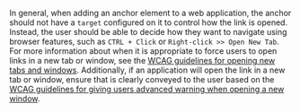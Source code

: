 In general, when adding an anchor element to a web application, the anchor should not have a `target` configured on it to control how the link is opened.
Instead, the user should be able to decide how they want to navigate using browser features, such as `CTRL + Click` or `Right-click >> Open New Tab`. For more information
about when it is appropriate to force users to open links in a new tab or window, see the [WCAG guidelines for opening new tabs and windows](https://www.w3.org/TR/WCAG20-TECHS/G200.html).
Additionally, if an application will open the link in a new tab or window, ensure that is clearly conveyed to the user based on the
[WCAG guidelines for giving users advanced warning when opening a new window](https://www.w3.org/TR/WCAG20-TECHS/G201.html).
